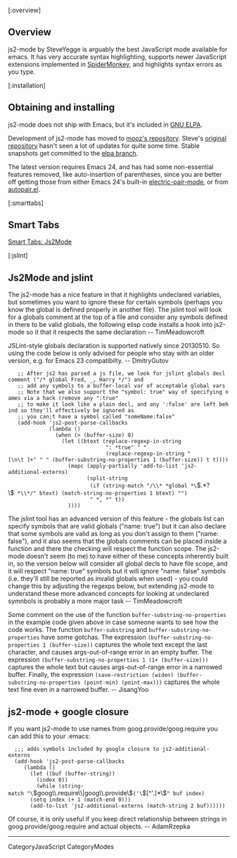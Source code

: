 [:overview]
== Overview ==
js2-mode by SteveYegge is arguably the best JavaScript mode available for emacs. It has very accurate syntax highlighting, supports newer JavaScript extensions implemented in [https://developer.mozilla.org/en/docs/SpiderMonkey SpiderMonkey], and highlights syntax errors as you type.

[:installation]
== Obtaining and installing ==
js2-mode does not ship with Emacs, but it's included in [http://elpa.gnu.org/ GNU ELPA].

Development of js2-mode has moved to [https://github.com/mooz/js2-mode mooz's repository]. Steve's [http://code.google.com/p/js2-mode original repository] hasn't seen a lot of updates for quite some time. Stable snapshots get committed to the [http://bzr.savannah.gnu.org/lh/emacs/elpa/files elpa branch].

The latest version requires Emacs 24, and has had some non-essential features removed, like auto-insertion of parentheses, since you are better off getting those from either Emacs 24's built-in [[ElectricPair|electric-pair-mode]], or from [http://code.google.com/p/autopair/ autopair.el].

[:smarttabs]
== Smart Tabs ==
[[SmartTabs#Js2Mode|Smart Tabs: Js2Mode]]

[:jslint]
== Js2Mode and jslint ==
The js2-mode has a nice feature in that it highlights undeclared variables, but sometimes you want to ignore these for certain symbols (perhaps you know the global is defined properly in another file). The jslint tool will look for a globals comment at the top of a file and consider any symbols defined in there to be valid globals, the following elisp code installs a hook into js2-mode so it that it respects the same declaration -- TimMeadowcroft

JSLint-style globals declaration is supported natively since 20130510. So using the code below is only advised for people who stay with an older version, e.g. for Emacs 23 compatibilty. -- DmitryGutov

    ;; After js2 has parsed a js file, we look for jslint globals decl comment ("/* global Fred, _, Harry */") and
    ;; add any symbols to a buffer-local var of acceptable global vars
    ;; Note that we also support the "symbol: true" way of specifying names via a hack (remove any ":true"
    ;; to make it look like a plain decl, and any ':false' are left behind so they'll effectively be ignored as
    ;; you can;t have a symbol called "someName:false"
    (add-hook 'js2-post-parse-callbacks
              (lambda ()
                (when (> (buffer-size) 0)
                  (let ((btext (replace-regexp-in-string
                                ": *true" " "
                                (replace-regexp-in-string "[\n\t ]+" " " (buffer-substring-no-properties 1 (buffer-size)) t t))))
                    (mapc (apply-partially 'add-to-list 'js2-additional-externs)
                          (split-string
                           (if (string-match "/\\* *global *\\(.*?\\) *\\*/" btext) (match-string-no-properties 1 btext) "")
                           " *, *" t))
                    ))))

The jslint tool has an advanced version of this feature - the globals list can specify symbols that are valid globals ("name: true") but it can also declare that some symbols are valid as long as you don't assign to them ("name: false"), and it also seems that the globals comments can be placed inside a function and there the checking will respect the function scope. The js2-mode doesn't seem (to me) to have either of these concepts inherently built in, so the version below will consider all global decls to have file scope, and it will respect "name: true" symbols but it will ignore "name: false" symbols (i.e. they'll still be reported as invalid globals when used) - you could change this by adjusting the regexps below, but extending js2-mode to understand these more advanced concepts for looking at undeclared symnbols is probably a more major task -- TimMeadowcroft

Some comment on the use of the function <code>buffer-substring-no-properties</code> in the example code given above in case someone wants to see how the code works. The function <code>buffer-substring</code> and <code>buffer-substring-no-properties</code> have some gotchas. The expression <code>(buffer-substring-no-properties 1 (buffer-size))</code> captures the whole text except the last character, and causes args-out-of-range error in an empty buffer. The expression <code>(buffer-substring-no-properties 1 (1+ (buffer-size)))</code> captures the whole text but causes args-out-of-range error in a narrowed buffer. Finally, the expression <code>(save-restriction (widen) (buffer-substring-no-properties (point-min) (point-max)))</code> captures the whole text fine even in a narrowed buffer. -- JisangYoo

== js2-mode + google closure ==
If you want js2-mode to use names from goog.provide/goog.require you can add this to your .emacs:

   ;;; adds symbols included by google closure to js2-additional-externs
   (add-hook 'js2-post-parse-callbacks
	  (lambda ()
	    (let ((buf (buffer-string))
		  (index 0))
	      (while (string-match "\\(goog\\.require\\|goog\\.provide\\)('\\([^'.]*\\)" buf index)
		(setq index (+ 1 (match-end 0)))
		(add-to-list 'js2-additional-externs (match-string 2 buf))))))

Of course, it is only useful if you keep direct relationship between strings in goog.provide/goog.require and actual objects. -- AdamRzepka

----
CategoryJavaScript
CategoryModes
